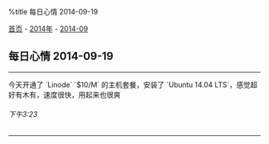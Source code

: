%title 每日心情 2014-09-19

[[../../../index|首页]] - [[../index|2014年]] - [[index|2014-09]]
==每日心情 2014-09-19==
----
今天开通了 `Linode` `$10/M` 的主机套餐，安装了 `Ubuntu 14.04 LTS`，感觉超好有木有，速度很快，用起来也很爽
======下午3:23======
----
